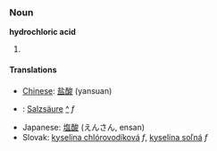 ===Noun===
'''hydrochloric acid'''

#

====Translations====
*[[Chinese]]: [[盐酸]] (yansuan)
*{{msg:de}}: [[Salzsäure]] [[:de:Salzsäure|^]] ''f''
*Japanese: [[塩酸]] (えんさん, ensan)
*Slovak: [[kyselina chlórovodíková]] ''f'', [[kyselina soľná]] ''f''

{{stub}}